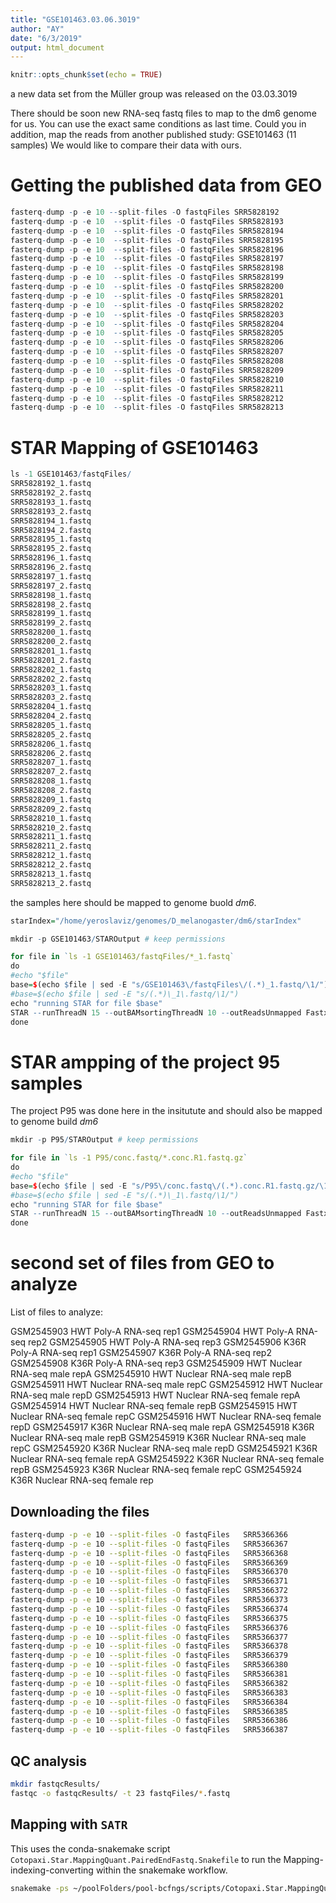 ```yaml
---
title: "GSE101463.03.06.3019"
author: "AY"
date: "6/3/2019"
output: html_document
---
```


```r
knitr::opts_chunk$set(echo = TRUE)
```
a new data set from the Müller group was released on the 03.03.3019

There should be soon new RNA-seq fastq files to map to the dm6 genome for us. You can use the exact same conditions as last time.
Could you in addition, map the reads from another published study:
GSE101463 (11 samples)
We would like to compare their data with ours.

# Getting the published data from GEO
```r
fasterq-dump -p -e 10 --split-files -O fastqFiles SRR5828192
fasterq-dump -p -e 10  --split-files -O fastqFiles SRR5828193
fasterq-dump -p -e 10  --split-files -O fastqFiles SRR5828194
fasterq-dump -p -e 10  --split-files -O fastqFiles SRR5828195
fasterq-dump -p -e 10  --split-files -O fastqFiles SRR5828196
fasterq-dump -p -e 10  --split-files -O fastqFiles SRR5828197
fasterq-dump -p -e 10  --split-files -O fastqFiles SRR5828198
fasterq-dump -p -e 10  --split-files -O fastqFiles SRR5828199
fasterq-dump -p -e 10  --split-files -O fastqFiles SRR5828200
fasterq-dump -p -e 10  --split-files -O fastqFiles SRR5828201
fasterq-dump -p -e 10  --split-files -O fastqFiles SRR5828202
fasterq-dump -p -e 10  --split-files -O fastqFiles SRR5828203
fasterq-dump -p -e 10  --split-files -O fastqFiles SRR5828204
fasterq-dump -p -e 10  --split-files -O fastqFiles SRR5828205
fasterq-dump -p -e 10  --split-files -O fastqFiles SRR5828206
fasterq-dump -p -e 10  --split-files -O fastqFiles SRR5828207
fasterq-dump -p -e 10  --split-files -O fastqFiles SRR5828208
fasterq-dump -p -e 10  --split-files -O fastqFiles SRR5828209
fasterq-dump -p -e 10  --split-files -O fastqFiles SRR5828210
fasterq-dump -p -e 10  --split-files -O fastqFiles SRR5828211
fasterq-dump -p -e 10  --split-files -O fastqFiles SRR5828212
fasterq-dump -p -e 10  --split-files -O fastqFiles SRR5828213
```


# STAR Mapping of GSE101463

```r
ls -1 GSE101463/fastqFiles/
SRR5828192_1.fastq
SRR5828192_2.fastq
SRR5828193_1.fastq
SRR5828193_2.fastq
SRR5828194_1.fastq
SRR5828194_2.fastq
SRR5828195_1.fastq
SRR5828195_2.fastq
SRR5828196_1.fastq
SRR5828196_2.fastq
SRR5828197_1.fastq
SRR5828197_2.fastq
SRR5828198_1.fastq
SRR5828198_2.fastq
SRR5828199_1.fastq
SRR5828199_2.fastq
SRR5828200_1.fastq
SRR5828200_2.fastq
SRR5828201_1.fastq
SRR5828201_2.fastq
SRR5828202_1.fastq
SRR5828202_2.fastq
SRR5828203_1.fastq
SRR5828203_2.fastq
SRR5828204_1.fastq
SRR5828204_2.fastq
SRR5828205_1.fastq
SRR5828205_2.fastq
SRR5828206_1.fastq
SRR5828206_2.fastq
SRR5828207_1.fastq
SRR5828207_2.fastq
SRR5828208_1.fastq
SRR5828208_2.fastq
SRR5828209_1.fastq
SRR5828209_2.fastq
SRR5828210_1.fastq
SRR5828210_2.fastq
SRR5828211_1.fastq
SRR5828211_2.fastq
SRR5828212_1.fastq
SRR5828212_2.fastq
SRR5828213_1.fastq
SRR5828213_2.fastq
```

the samples here should be mapped to genome buold *dm6*.

```r

starIndex="/home/yeroslaviz/genomes/D_melanogaster/dm6/starIndex"

mkdir -p GSE101463/STAROutput # keep permissions

for file in `ls -1 GSE101463/fastqFiles/*_1.fastq`
do
#echo "$file"
base=$(echo $file | sed -E "s/GSE101463\/fastqFiles\/(.*)_1.fastq/\1/")
#base=$(echo $file | sed -E "s/(.*)\_1\.fastq/\1/")
echo "running STAR for file $base"
STAR --runThreadN 15 --outBAMsortingThreadN 10 --outReadsUnmapped Fastx --outSAMtype BAM SortedByCoordinate --genomeDir $starIndex --outFileNamePrefix GSE101463/STAROutput/$base --readFilesIn GSE101463/fastqFiles/$base\_1.fastq GSE101463/fastqFiles/$base\_2.fastq 
done
```


# STAR ampping of the project 95 samples

The project P95 was done here in the insitutute and should also be mapped to genome build *dm6*


```r


mkdir -p P95/STAROutput # keep permissions

for file in `ls -1 P95/conc.fastq/*.conc.R1.fastq.gz`
do
#echo "$file"
base=$(echo $file | sed -E "s/P95\/conc.fastq\/(.*).conc.R1.fastq.gz/\1/")
#base=$(echo $file | sed -E "s/(.*)\_1\.fastq/\1/")
echo "running STAR for file $base"
STAR --runThreadN 15 --outBAMsortingThreadN 10 --outReadsUnmapped Fastx --outSAMtype BAM SortedByCoordinate --readFilesCommand zcat --genomeDir $starIndex --outFileNamePrefix P95/STAROutput/$base --readFilesIn $file
done
```

# second set of files from GEO to analyze


List of files to analyze:

GSM2545903	HWT Poly-A RNA-seq rep1
GSM2545904	HWT Poly-A RNA-seq rep2
GSM2545905	HWT Poly-A RNA-seq rep3
GSM2545906	K36R Poly-A RNA-seq rep1
GSM2545907	K36R Poly-A RNA-seq rep2
GSM2545908	K36R Poly-A RNA-seq rep3
GSM2545909	HWT Nuclear RNA-seq male repA
GSM2545910	HWT Nuclear RNA-seq male repB
GSM2545911	HWT Nuclear RNA-seq male repC
GSM2545912	HWT Nuclear RNA-seq male repD
GSM2545913	HWT Nuclear RNA-seq female repA
GSM2545914	HWT Nuclear RNA-seq female repB
GSM2545915	HWT Nuclear RNA-seq female repC
GSM2545916	HWT Nuclear RNA-seq female repD
GSM2545917	K36R Nuclear RNA-seq male repA
GSM2545918	K36R Nuclear RNA-seq male repB
GSM2545919	K36R Nuclear RNA-seq male repC
GSM2545920	K36R Nuclear RNA-seq male repD
GSM2545921	K36R Nuclear RNA-seq female repA
GSM2545922	K36R Nuclear RNA-seq female repB
GSM2545923	K36R Nuclear RNA-seq female repC
GSM2545924	K36R Nuclear RNA-seq female rep

## Downloading the files

```bash
fasterq-dump -p -e 10 --split-files -O fastqFiles 	SRR5366366
fasterq-dump -p -e 10 --split-files -O fastqFiles 	SRR5366367
fasterq-dump -p -e 10 --split-files -O fastqFiles 	SRR5366368
fasterq-dump -p -e 10 --split-files -O fastqFiles 	SRR5366369
fasterq-dump -p -e 10 --split-files -O fastqFiles 	SRR5366370
fasterq-dump -p -e 10 --split-files -O fastqFiles 	SRR5366371
fasterq-dump -p -e 10 --split-files -O fastqFiles 	SRR5366372
fasterq-dump -p -e 10 --split-files -O fastqFiles 	SRR5366373
fasterq-dump -p -e 10 --split-files -O fastqFiles 	SRR5366374
fasterq-dump -p -e 10 --split-files -O fastqFiles 	SRR5366375
fasterq-dump -p -e 10 --split-files -O fastqFiles 	SRR5366376
fasterq-dump -p -e 10 --split-files -O fastqFiles 	SRR5366377
fasterq-dump -p -e 10 --split-files -O fastqFiles 	SRR5366378
fasterq-dump -p -e 10 --split-files -O fastqFiles 	SRR5366379
fasterq-dump -p -e 10 --split-files -O fastqFiles 	SRR5366380
fasterq-dump -p -e 10 --split-files -O fastqFiles 	SRR5366381
fasterq-dump -p -e 10 --split-files -O fastqFiles 	SRR5366382
fasterq-dump -p -e 10 --split-files -O fastqFiles 	SRR5366383
fasterq-dump -p -e 10 --split-files -O fastqFiles 	SRR5366384
fasterq-dump -p -e 10 --split-files -O fastqFiles 	SRR5366385
fasterq-dump -p -e 10 --split-files -O fastqFiles 	SRR5366386
fasterq-dump -p -e 10 --split-files -O fastqFiles 	SRR5366387
```

## QC analysis

```bash
mkdir fastqcResults/
fastqc -o fastqcResults/ -t 23 fastqFiles/*.fastq
```

## Mapping with `SATR`

This uses the conda-snakemake script `Cotopaxi.Star.MappingQuant.PairedEndFastq.Snakefile` to run the Mapping-indexing-converting within the snakemake workflow.

```bash
snakemake -ps ~/poolFolders/pool-bcfngs/scripts/Cotopaxi.Star.MappingQuant.PairedEndFastq.Snakefile -j 18
```



